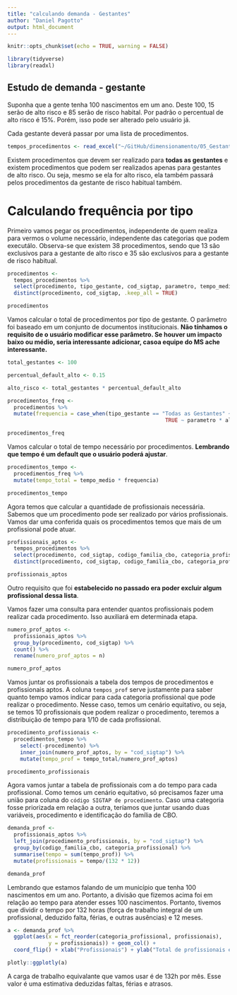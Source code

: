 ```yaml
---
title: "calculando demanda - Gestantes"
author: "Daniel Pagotto"
output: html_document
---
```


```r
knitr::opts_chunk$set(echo = TRUE, warning = FALSE)
```

```r
library(tidyverse)
library(readxl)
```


## Estudo de demanda - gestante

Suponha que a gente tenha 100 nascimentos em um ano. Deste 100, 15 serão de alto risco e 85 serão de risco habital. Por padrão o percentual de alto risco é 15%. Porém, isso pode ser alterado pelo usuário já. 

Cada gestante deverá passar por uma lista de procedimentos. 

```r

tempos_procedimentos <- read_excel("~/GitHub/dimensionamento/05_Gestantes/script/análise de procedimentos/tempos_procedimentos.xlsx")


```

Existem procedimentos que devem ser realizado para **todas as gestantes** e existem procedimentos que podem ser realizados apenas para gestantes de alto risco. Ou seja, mesmo se ela for alto risco, ela também passará pelos procedimentos da gestante de risco habitual também. 

# Calculando frequência por tipo

Primeiro vamos pegar os procedimentos, independente de quem realiza para vermos o volume necessário, independente das categorias que podem executálo. Observa-se que existem 38 procedimentos, sendo que 13 são exclusivos para a gestante de alto risco e 35 são exclusivos para a gestante de risco habitual. 

```r

procedimentos <- 
  tempos_procedimentos %>% 
  select(procedimento, tipo_gestante, cod_sigtap, parametro, tempo_medio) %>% 
  distinct(procedimento, cod_sigtap, .keep_all = TRUE)

procedimentos

```

Vamos calcular o total de procedimentos por tipo de gestante. O parâmetro foi baseado em um conjunto de documentos institucionais. **Não tínhamos o requisito de o usuário modificar esse parâmetro. Se houver um impacto baixo ou médio, seria interessante adicionar, casoa equipe do MS ache interessante.** 


```r

total_gestantes <- 100

percentual_default_alto <- 0.15

alto_risco <- total_gestantes * percentual_default_alto

procedimentos_freq <- 
  procedimentos %>% 
  mutate(frequencia = case_when(tipo_gestante == "Todas as Gestantes" ~ parametro * total_gestantes,
                                                  TRUE ~ parametro * alto_risco))

procedimentos_freq

```

Vamos calcular o total de tempo necessário por procedimentos. **Lembrando que tempo é um default que o usuário poderá ajustar**. 

```r

procedimentos_tempo <- 
  procedimentos_freq %>% 
  mutate(tempo_total = tempo_medio * frequencia)

procedimentos_tempo

```

Agora temos que calcular a quantidade de profissionais necessária. Sabemos que um procedimento pode ser realizado por vários profissionais. Vamos dar uma conferida quais os procedimentos temos que mais de um profissional pode atuar. 

```r

profissionais_aptos <- 
  tempos_procedimentos %>% 
  select(procedimento, cod_sigtap, codigo_familia_cbo, categoria_profissional) %>% 
  distinct(procedimento, cod_sigtap, codigo_familia_cbo, categoria_profissional)

profissionais_aptos

```


Outro requisito que foi **estabelecido no passado era poder excluir algum profissional dessa lista**. 

Vamos fazer uma consulta para entender quantos profissionais podem realizar cada procedimento. Isso auxiliará em determinada etapa.  

```r

numero_prof_aptos <- 
  profissionais_aptos %>% 
  group_by(procedimento, cod_sigtap) %>% 
  count() %>% 
  rename(numero_prof_aptos = n)

numero_prof_aptos

```

Vamos juntar os profissionais a tabela dos tempos de procedimentos e profissionais aptos. A coluna `tempos_prof` serve justamente para saber quanto tempo vamos indicar para cada categoria profissional que pode realizar o procedimento. Nesse caso, temos um cenário equitativo, ou seja, se temos 10 profissionais que podem realizar o procedimento, teremos a distribuição de tempo para 1/10 de cada profissional.

```r

procedimento_profissionais <- 
  procedimentos_tempo %>% 
    select(-procedimento) %>% 
    inner_join(numero_prof_aptos, by = "cod_sigtap") %>% 
    mutate(tempo_prof = tempo_total/numero_prof_aptos)

procedimento_profissionais

```

Agora vamos juntar a tabela de profissionais com a do tempo para cada profissional. Como temos um cenário equitativo, só precisamos fazer uma união para coluna do `código SIGTAP de procedimento`. Caso uma categoria fosse priorizada em relação a outra, teríamos que juntar usando duas variáveis, procedimento e identificação do família de CBO.  


```r

demanda_prof <- 
  profissionais_aptos %>% 
  left_join(procedimento_profissionais, by = "cod_sigtap") %>% 
  group_by(codigo_familia_cbo, categoria_profissional) %>% 
  summarise(tempo = sum(tempo_prof)) %>% 
  mutate(profissionais = tempo/(132 * 12))

demanda_prof

```

Lembrando que estamos falando de um município que tenha 100 nascimentos em um ano. Portanto, a divisão que fizemos acima foi em relação ao tempo para atender esses 100 nascimentos. Portanto, tivemos que dividir o tempo por 132 horas (força de trabalho integral de um profissional, deduzido falta, férias, e outras ausências) e 12 meses. 

```r
a <- demanda_prof %>% 
  ggplot(aes(x = fct_reorder(categoria_profissional, profissionais), 
             y = profissionais)) + geom_col() + 
  coord_flip() + xlab("Profissionais") + ylab("Total de profissionais em tempo integral")

plotly::ggplotly(a)

```








A carga de trabalho equivalante que vamos usar é de 132h por mês. Esse valor é uma estimativa deduzidas faltas, férias e atrasos. 








